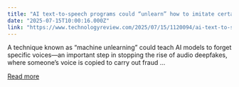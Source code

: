 ```yaml
---
title: "AI text-to-speech programs could “unlearn” how to imitate certain people"
date: "2025-07-15T10:00:16.000Z"
link: "https://www.technologyreview.com/2025/07/15/1120094/ai-text-to-speech-programs-could-one-day-unlearn/"
---
```


A technique known as “machine unlearning” could teach AI models to forget specific voices—an important step in stopping the rise of audio deepfakes, where someone’s voice is copied to carry out fraud ...

[Read more](https://www.technologyreview.com/2025/07/15/1120094/ai-text-to-speech-programs-could-one-day-unlearn/)
